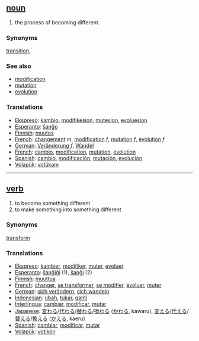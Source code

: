 == [[noun]] ==
# the process of becoming different.

===Synonyms===
[[transition]], 

=== See also ===
*[[modification]]
*[[mutation]]
*[[evolution]]

===Translations===
*[[Ekspreso]]: [[kambio]], [[modifikesion]], [[mutesion]], [[evoluesion]]
*[[Esperanto]]: [[ŝanĝo]]
*[[Finnish]]: [[muutos]]
*[[French]]: [[changement]] ''m'', [[modification]] ''f'', [[mutation]] ''f'', [[évolution]] ''f''
*[[German]]: [[Veränderung]] ''f'', [[Wandel]]
*[[French]]: [[cambio]], [[modification]], [[mutation]], [[evolution]]
*[[Spanish]]: [[cambio]], [[modificación]], [[mutación]], [[evolución]]
*[[Volapük]]: [[votükam]]

----

== [[verb]] ==
# to become something different
# to make something into something different

===Synonyms===
[[transform]]

=== Translations ===
*[[Ekspreso]]: [[kambier]], [[modifiker]], [[muter]], [[evoluer]]
*[[Esperanto]]: [[ŝanĝiĝi]] (1), [[ŝanĝi]] (2)
*[[Finnish]]: [[muuttua]]
*[[French]]: [[changer]], [[se transformer]], [[se modifier]], [[évoluer]], [[muter]]
*[[German]]: [[sich verändern]], [[sich wandeln]]
*[[Indonesian]]: [[ubah]], [[tukar]], [[ganti]]
*[[Interlingua]]: [[cambiar]], [[modificar]], [[mutar]]
*[[Japanese]]: [[変わる]]/[[代わる]]/[[替わる]]/[[換わる]] ([[かわる]], kawaru), [[変える]]/[[代える]]/[[替える]]/[[換える]] ([[かえる]], kaeru)
*[[Spanish]]: [[cambiar]], [[modificar]], [[mutar]]
*[[Volapük]]: [[votikön]]